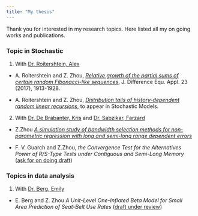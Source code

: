 ```yaml
---
title: "My thesis"
---
```


Thank you for interested in my research topics. Here listed all my on going works and publications.

### **Topic in Stochastic**
1. With [Dr. Roitershtein, Alex](https://people.tamu.edu/~roiterst/)

- A. Roitershtein and Z. Zhou, [*Relative growth of the partial sums of certain random Fibonacci-like sequences*](https://doi.org/10.1080/10236198.2017.1378353), J. Difference Equ. Appl. 23 (2017), 1913-1928.

- A. Roitershtein and Z. Zhou, [*Distribution tails of history-dependent random linear recursions*](https://doi.org/10.1080/15326349.2021.2003712), to appear in Stochastic Models.

2. With [Dr. De Brabanter, Kris](https://www.stat.iastate.edu/people/kris-de-brabanter) and [Dr. Sabzikar, Farzard](https://www.stat.iastate.edu/people/farzad-sabzikar)

- Z.Zhou [*A simulation study of bandwidth selection methods for non-parametric regression with long and semi-long range dependent errors*](MSCC.pdf)

- F. V. Guarch and Z.Zhou, *the Convergence Test for the Alternatives Power of R/S-Type Tests under Contiguous and Semi-Long Memory* ([ask for on doing draft](mailto:zzhou@iastate.edu))

### **Topics in data analysis**
1. With [Dr. Berg, Emily](https://www.stat.iastate.edu/people/emily-berg)

- E. Berg and Z. Zhou *A Unit-Level One-Inflated Beta Model for Small Area Prediction of Seat-Belt Use Rates* ([draft under review](UnitBeta-paper.pdf))

